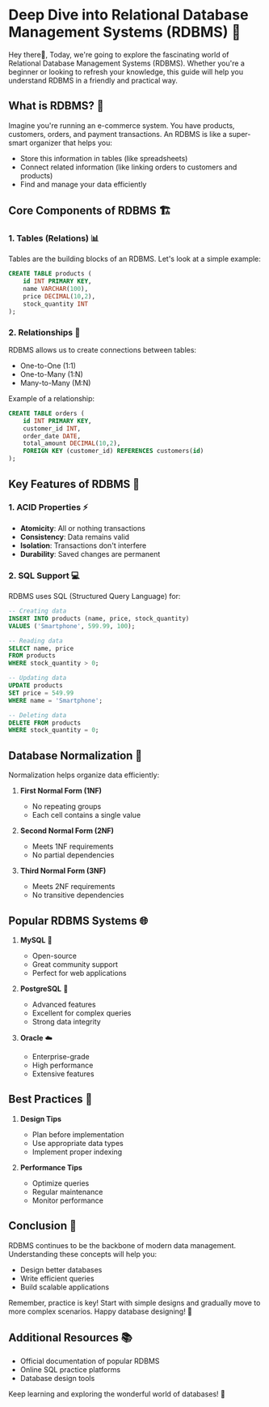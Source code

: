 # Deep Dive into Relational Database Management Systems (RDBMS) 🎯

Hey there👋, Today, we're going to explore the fascinating world of Relational Database Management Systems (RDBMS). Whether you're a beginner or looking to refresh your knowledge, this guide will help you understand RDBMS in a friendly and practical way.

## What is RDBMS? 🤔

Imagine you're running an e-commerce system. You have products, customers, orders, and payment transactions. An RDBMS is like a super-smart organizer that helps you:
- Store this information in tables (like spreadsheets)
- Connect related information (like linking orders to customers and products)
- Find and manage your data efficiently

## Core Components of RDBMS 🏗️

### 1. Tables (Relations) 📊
Tables are the building blocks of an RDBMS. Let's look at a simple example:

```sql
CREATE TABLE products (
    id INT PRIMARY KEY,
    name VARCHAR(100),
    price DECIMAL(10,2),
    stock_quantity INT
);
```

### 2. Relationships 🔗
RDBMS allows us to create connections between tables:
- One-to-One (1:1)
- One-to-Many (1:N)
- Many-to-Many (M:N)

Example of a relationship:
```sql
CREATE TABLE orders (
    id INT PRIMARY KEY,
    customer_id INT,
    order_date DATE,
    total_amount DECIMAL(10,2),
    FOREIGN KEY (customer_id) REFERENCES customers(id)
);
```

## Key Features of RDBMS 🌟

### 1. ACID Properties ⚡
- **Atomicity**: All or nothing transactions
- **Consistency**: Data remains valid
- **Isolation**: Transactions don't interfere
- **Durability**: Saved changes are permanent

### 2. SQL Support 💻
RDBMS uses SQL (Structured Query Language) for:
```sql
-- Creating data
INSERT INTO products (name, price, stock_quantity)
VALUES ('Smartphone', 599.99, 100);

-- Reading data
SELECT name, price
FROM products
WHERE stock_quantity > 0;

-- Updating data
UPDATE products
SET price = 549.99
WHERE name = 'Smartphone';

-- Deleting data
DELETE FROM products
WHERE stock_quantity = 0;
```

## Database Normalization 📐

Normalization helps organize data efficiently:

1. **First Normal Form (1NF)**
   - No repeating groups
   - Each cell contains a single value

2. **Second Normal Form (2NF)**
   - Meets 1NF requirements
   - No partial dependencies

3. **Third Normal Form (3NF)**
   - Meets 2NF requirements
   - No transitive dependencies

## Popular RDBMS Systems 🌐

1. **MySQL** 🐬
   - Open-source
   - Great community support
   - Perfect for web applications

2. **PostgreSQL** 🐘
   - Advanced features
   - Excellent for complex queries
   - Strong data integrity

3. **Oracle** ☁️
   - Enterprise-grade
   - High performance
   - Extensive features

## Best Practices 🎯

1. **Design Tips**
   - Plan before implementation
   - Use appropriate data types
   - Implement proper indexing

2. **Performance Tips**
   - Optimize queries
   - Regular maintenance
   - Monitor performance

## Conclusion 🎉

RDBMS continues to be the backbone of modern data management. Understanding these concepts will help you:
- Design better databases
- Write efficient queries
- Build scalable applications

Remember, practice is key! Start with simple designs and gradually move to more complex scenarios. Happy database designing! 🚀

## Additional Resources 📚

- Official documentation of popular RDBMS
- Online SQL practice platforms
- Database design tools

Keep learning and exploring the wonderful world of databases! 💪